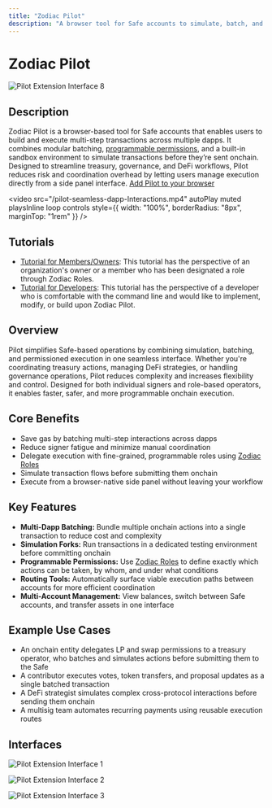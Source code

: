 ```yaml
---
title: "Zodiac Pilot"
description: "A browser tool for Safe accounts to simulate, batch, and execute multi-dapp transactions."
---
```


# Zodiac Pilot

![Pilot Extension Interface 8](/pilot-banner.png)

## Description

Zodiac Pilot is a browser-based tool for Safe accounts that enables users to build and execute multi-step transactions across multiple dapps. It combines modular batching, [programmable permissions](/documentation/roles-modifier), and a built-in sandbox environment to simulate transactions before they’re sent onchain. Designed to streamline treasury, governance, and DeFi workflows, Pilot reduces risk and coordination overhead by letting users manage execution directly from a side panel interface. [Add Pilot to your browser](https://pilot.gnosisguild.org)

<video
  src="/pilot-seamless-dapp-Interactions.mp4"
  autoPlay
  muted
  playsInline
  loop
  controls
  style={{ width: "100%", borderRadius: "8px", marginTop: "1rem" }}
/>

## Tutorials

- [Tutorial for Members/Owners](/documentation/pilot-extension/pilot-extension-member-tutorial): This tutorial has the perspective of an organization's owner or a member who has been designated a role through Zodiac Roles.
- [Tutorial for Developers](https://github.com/gnosisguild/zodiac-pilot): This tutorial has the perspective of a developer who is comfortable with the command line and would like to implement, modify, or build upon Zodiac Pilot.

## Overview

Pilot simplifies Safe-based operations by combining simulation, batching, and permissioned execution in one seamless interface. Whether you're coordinating treasury actions, managing DeFi strategies, or handling governance operations, Pilot reduces complexity and increases flexibility and control. Designed for both individual signers and role-based operators, it enables faster, safer, and more programmable onchain execution.

## Core Benefits

- Save gas by batching multi-step interactions across dapps
- Reduce signer fatigue and minimize manual coordination
- Delegate execution with fine-grained, programmable roles using [Zodiac Roles](/documentation/roles-modifier)
- Simulate transaction flows before submitting them onchain
- Execute from a browser-native side panel without leaving your workflow

## Key Features

- **Multi-Dapp Batching:** Bundle multiple onchain actions into a single transaction to reduce cost and complexity
- **Simulation Forks:** Run transactions in a dedicated testing environment before committing onchain
- **Programmable Permissions:** Use [Zodiac Roles](/documentation/roles-modifier) to define exactly which actions can be taken, by whom, and under what conditions
- **Routing Tools:** Automatically surface viable execution paths between accounts for more efficient coordination
- **Multi-Account Management:** View balances, switch between Safe accounts, and transfer assets in one interface

## Example Use Cases

- An onchain entity delegates LP and swap permissions to a treasury operator, who batches and simulates actions before submitting them to the Safe
- A contributor executes votes, token transfers, and proposal updates as a single batched transaction
- A DeFi strategist simulates complex cross-protocol interactions before sending them onchain
- A multisig team automates recurring payments using reusable execution routes

## Interfaces

![Pilot Extension Interface 1](/pilot-account-overview.png)

![Pilot Extension Interface 2](/pilot-routes-dark.png)

![Pilot Extension Interface 3](/pilot-sign-dark.png)
